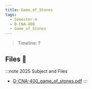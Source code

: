 ```yaml
---
title: Game_of_Stones
tags:
  - Semester-4
  - B-CNA-400
  - Game_of_Stones
---
```

> Timeline: ?


## Files 📂

:::note 2025 Subject and Files
- [G-CNA-400_game_of_stones.pdf](https://github.com/Studio-17/Epitech-Subjects/raw/main/Semester-4/B-CNA-400/Game_of_Stones/G-CNA-400_game_of_stones.pdf)
:::

